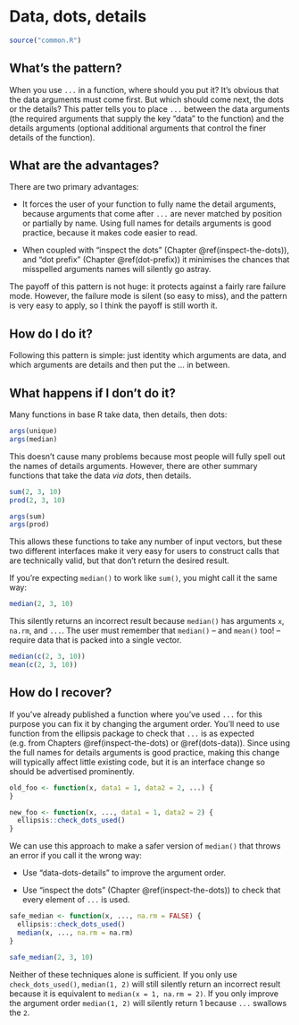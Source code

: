 # Data, dots, details {#dots-lhs}

```r
source("common.R")
```

## What's the pattern?

When you use `...` in a function, where should you put it? It's obvious that the data arguments must come first. But which should come next, the dots or the details? This patter tells you to place `...` between the data arguments (the required arguments that supply the key "data" to the function) and the details arguments (optional additional arguments that control the finer details of the function). 

## What are the advantages?

There are two primary advantages:

* It forces the user of your function to fully name the detail arguments, 
  because arguments that come after `...` are never matched by position
  or partially by name. Using full names for details arguments is good practice,
  because it makes code easier to read.
  
* When coupled with "inspect the dots" (Chapter \@ref(inspect-the-dots)), 
  and "dot prefix" (Chapter \@ref(dot-prefix)) it minimises the chances that
  misspelled arguments names will silently go astray.

The payoff of this pattern is not huge: it protects against a fairly rare failure mode. However, the failure mode is silent (so easy to miss), and the pattern is very easy to apply, so I think the payoff is still worth it.

## How do I do it?

Following this pattern is simple: just identity which arguments are data, and which arguments are details and then put the ... in between.

## What happens if I don't do it?

Many functions in base R take data, then details, then dots:

```r
args(unique)
args(median)
```

This doesn't cause many problems because most people will fully spell out the names of details arguments. However, there are other summary functions that take the data *via dots*, then details. 

```r
sum(2, 3, 10)
prod(2, 3, 10)

args(sum)
args(prod)
```

This allows these functions to take any number of input vectors, but these two  different interfaces make it very easy for users to construct calls that are technically valid, but that don't return the desired result.

If you're expecting `median()` to work like `sum()`, you might call it the same way:

```r
median(2, 3, 10)
```

This silently returns an incorrect result because `median()` has arguments `x`, `na.rm`, and `...`. The user must remember that `median()` -- and `mean()` too! -- require data that is packed into a single vector.

```r
median(c(2, 3, 10))
mean(c(2, 3, 10))
```

## How do I recover?

If you've already published a function where you've used `...` for this purpose you can fix it by changing the argument order. You'll need to use function from the ellipsis package to check that `...` is as expected (e.g. from Chapters \@ref(inspect-the-dots) or \@ref(dots-data)). Since using the full names for details arguments is good practice, making this change will typically affect little existing code, but it is an interface change so should be advertised prominently.

```r
old_foo <- function(x, data1 = 1, data2 = 2, ...) {
}

new_foo <- function(x, ..., data1 = 1, data2 = 2) {
  ellipsis::check_dots_used()
}
```

We can use this approach to make a safer version of `median()` that throws an error if you call it the wrong way:

* Use "data-dots-details" to improve the argument order.

* Use "inspect the dots" (Chapter \@ref(inspect-the-dots)) to check that every
  element of `...` is used.

```r
safe_median <- function(x, ..., na.rm = FALSE) {
  ellipsis::check_dots_used()
  median(x, ..., na.rm = na.rm)
}

safe_median(2, 3, 10)
```

Neither of these techniques alone is sufficient. If you only use `check_dots_used()`, `median(1, 2)` will still silently return an incorrect result because it is equivalent to `median(x = 1, na.rm = 2)`. If you only improve the argument order `median(1, 2)` will silently return 1 because `...` swallows the `2`.

